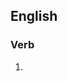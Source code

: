 ==English==

===Verb===
{{head|en|verb form}}

# {{past participle of|beat a dead horse|lang=en|nocat=1}}